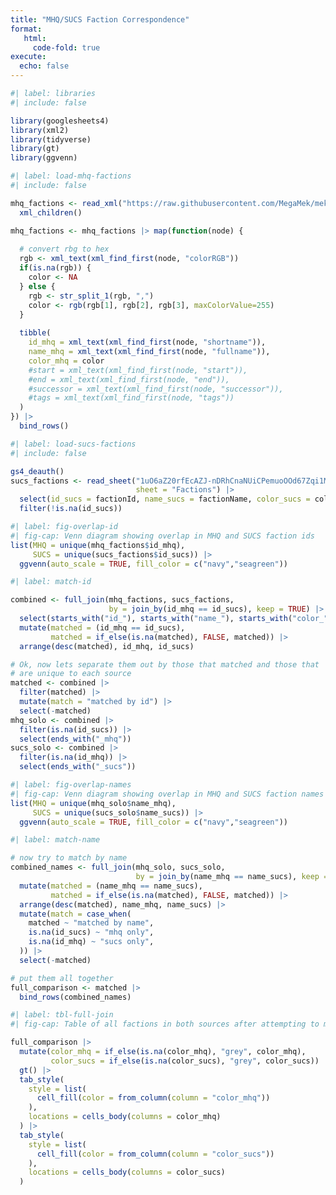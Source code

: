 ```yaml
---
title: "MHQ/SUCS Faction Correspondence"
format: 
   html:
     code-fold: true
execute:
  echo: false
---
```



```r
#| label: libraries
#| include: false

library(googlesheets4)
library(xml2)
library(tidyverse)
library(gt)
library(ggvenn)
```

```r
#| label: load-mhq-factions
#| include: false

mhq_factions <- read_xml("https://raw.githubusercontent.com/MegaMek/mekhq/refs/heads/master/MekHQ/data/universe/factions.xml") |>
  xml_children()

mhq_factions <- mhq_factions |> map(function(node) {
  
  # convert rbg to hex
  rgb <- xml_text(xml_find_first(node, "colorRGB"))
  if(is.na(rgb)) {
    color <- NA
  } else {
    rgb <- str_split_1(rgb, ",")
    color <- rgb(rgb[1], rgb[2], rgb[3], maxColorValue=255)
  }
  
  tibble(
    id_mhq = xml_text(xml_find_first(node, "shortname")),
    name_mhq = xml_text(xml_find_first(node, "fullname")),
    color_mhq = color
    #start = xml_text(xml_find_first(node, "start")),
    #end = xml_text(xml_find_first(node, "end")),
    #successor = xml_text(xml_find_first(node, "successor")),
    #tags = xml_text(xml_find_first(node, "tags"))
  )
}) |>
  bind_rows()
```


```r
#| label: load-sucs-factions
#| include: false

gs4_deauth()
sucs_factions <- read_sheet("1uO6aZ20rfEcAZJ-nDRhCnaNUiCPemuoOOd67Zqi1MVM", 
                            sheet = "Factions") |>
  select(id_sucs = factionId, name_sucs = factionName, color_sucs = color) |>
  filter(!is.na(id_sucs))
```

```r
#| label: fig-overlap-id
#| fig-cap: Venn diagram showing overlap in MHQ and SUCS faction ids
list(MHQ = unique(mhq_factions$id_mhq),
     SUCS = unique(sucs_factions$id_sucs)) |>
  ggvenn(auto_scale = TRUE, fill_color = c("navy","seagreen"))
```

```r
#| label: match-id

combined <- full_join(mhq_factions, sucs_factions, 
                      by = join_by(id_mhq == id_sucs), keep = TRUE) |>
  select(starts_with("id_"), starts_with("name_"), starts_with("color_")) |>
  mutate(matched = (id_mhq == id_sucs),
         matched = if_else(is.na(matched), FALSE, matched)) |>
  arrange(desc(matched), id_mhq, id_sucs)

# Ok, now lets separate them out by those that matched and those that
# are unique to each source
matched <- combined |> 
  filter(matched) |>
  mutate(match = "matched by id") |>
  select(-matched)
mhq_solo <- combined |> 
  filter(is.na(id_sucs)) |>
  select(ends_with("_mhq"))
sucs_solo <- combined |> 
  filter(is.na(id_mhq)) |>
  select(ends_with("_sucs"))
```

```r
#| label: fig-overlap-names
#| fig-cap: Venn diagram showing overlap in MHQ and SUCS faction names amongst cases taht did not match on id.
list(MHQ = unique(mhq_solo$name_mhq),
     SUCS = unique(sucs_solo$name_sucs)) |>
  ggvenn(auto_scale = TRUE, fill_color = c("navy","seagreen"))
```

```r
#| label: match-name

# now try to match by name
combined_names <- full_join(mhq_solo, sucs_solo, 
                            by = join_by(name_mhq == name_sucs), keep = TRUE) |>
  mutate(matched = (name_mhq == name_sucs),
         matched = if_else(is.na(matched), FALSE, matched)) |>
  arrange(desc(matched), name_mhq, name_sucs) |>
  mutate(match = case_when(
    matched ~ "matched by name",
    is.na(id_sucs) ~ "mhq only",
    is.na(id_mhq) ~ "sucs only",
  )) |>
  select(-matched)

# put them all together
full_comparison <- matched |> 
  bind_rows(combined_names)
```

```r
#| label: tbl-full-join
#| fig-cap: Table of all factions in both sources after attempting to match by id and name

full_comparison |> 
  mutate(color_mhq = if_else(is.na(color_mhq), "grey", color_mhq),
         color_sucs = if_else(is.na(color_sucs), "grey", color_sucs)) |>
  gt() |> 
  tab_style(
    style = list(
      cell_fill(color = from_column(column = "color_mhq"))
    ),
    locations = cells_body(columns = color_mhq)
  ) |>
  tab_style(
    style = list(
      cell_fill(color = from_column(column = "color_sucs"))
    ),
    locations = cells_body(columns = color_sucs)
  )
```
